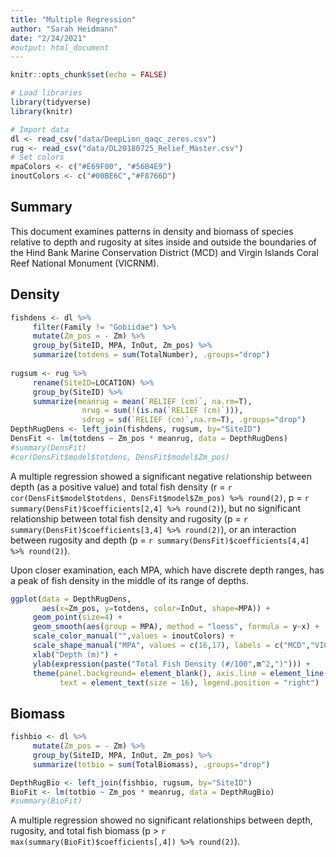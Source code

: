 ```yaml
---
title: "Multiple Regression"
author: "Sarah Heidmann"
date: "2/24/2021"
#output: html_document
---
```


```r
knitr::opts_chunk$set(echo = FALSE)
```
```r
# Load libraries
library(tidyverse)
library(knitr)
```
```r
# Import data
dl <- read_csv("data/DeepLion_qaqc_zeros.csv")
rug <- read_csv("data/DL20180725_Relief_Master.csv")
# Set colors
mpaColors <- c("#E69F00", "#56B4E9")
inoutColors <- c("#00BE6C","#F8766D")
```

## Summary

This document examines patterns in density and biomass of species relative to depth and rugosity at sites inside and outside the boundaries of the Hind Bank Marine Conservation District (MCD) and Virgin Islands Coral Reef National Monument (VICRNM).

## Density
```r
fishdens <- dl %>%
     filter(Family != "Gobiidae") %>%
     mutate(Zm_pos = - Zm) %>%
     group_by(SiteID, MPA, InOut, Zm_pos) %>%
     summarize(totdens = sum(TotalNumber), .groups="drop")
     
rugsum <- rug %>%
     rename(SiteID=LOCATION) %>%
     group_by(SiteID) %>%
     summarize(meanrug = mean(`RELIEF (cm)`, na.rm=T),
                nrug = sum(!(is.na(`RELIEF (cm)`))),
                sdrug = sd(`RELIEF (cm)`,na.rm=T), .groups="drop")
DepthRugDens <- left_join(fishdens, rugsum, by="SiteID")
DensFit <- lm(totdens ~ Zm_pos * meanrug, data = DepthRugDens)
#summary(DensFit)
#cor(DensFit$model$totdens, DensFit$model$Zm_pos)
```

A multiple regression showed a significant negative relationship between depth (as a positive value) and total fish density (r = `r cor(DensFit$model$totdens, DensFit$model$Zm_pos) %>% round(2)`, p = `r summary(DensFit)$coefficients[2,4] %>% round(2)`), but no significant relationship between total fish density and rugosity (p = `r summary(DensFit)$coefficients[3,4] %>% round(2)`), or an interaction between rugosity and depth (p = `r summary(DensFit)$coefficients[4,4] %>% round(2)`).

Upon closer examination, each MPA, which have discrete depth ranges, has a peak of fish density in the middle of its range of depths.

```r
ggplot(data = DepthRugDens,
       aes(x=Zm_pos, y=totdens, color=InOut, shape=MPA)) +
     geom_point(size=4) +
     geom_smooth(aes(group = MPA), method = "loess", formula = y~x) +
     scale_color_manual("",values = inoutColors) +
     scale_shape_manual("MPA", values = c(16,17), labels = c("MCD","VICRNM")) +
     xlab("Depth (m)") +
     ylab(expression(paste("Total Fish Density (#/100",m^2,")"))) +
     theme(panel.background= element_blank(), axis.line = element_line(),
           text = element_text(size = 16), legend.position = "right")
```

## Biomass
```r
fishbio <- dl %>%
     mutate(Zm_pos = - Zm) %>%
     group_by(SiteID, MPA, InOut, Zm_pos) %>%
     summarize(totbio = sum(TotalBiomass), .groups="drop")

DepthRugBio <- left_join(fishbio, rugsum, by="SiteID")
BioFit <- lm(totbio ~ Zm_pos * meanrug, data = DepthRugBio)
#summary(BioFit)
```

A multiple regression showed no significant relationships between depth, rugosity, and total fish biomass (p > `r max(summary(BioFit)$coefficients[,4]) %>% round(2)`).

